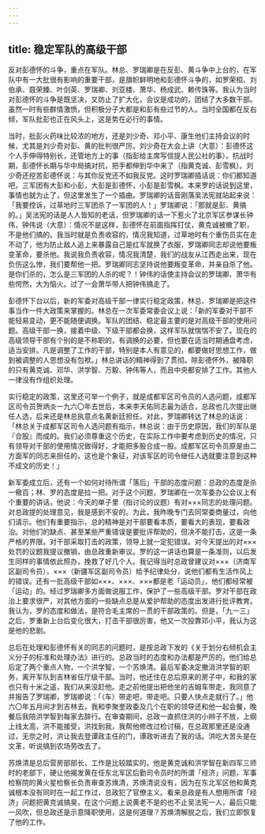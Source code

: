 ```yaml
---
---
---
```

title: 稳定军队的高级干部
---




反对彭德怀的斗争，重点在军队。林总、罗瑞卿是在反彭、黄斗争中上台的，在军队中有一大批很有影响的重要干部，是旗帜鲜明地和彭德怀斗争的，如罗荣桓、刘伯承、聂荣臻、叶剑英、罗瑞卿、刘亚楼、萧华、杨成武、赖传珠等。我认为当时对彭德怀的斗争是既坚决，又防止了扩大化，会议是成功的，团结了大多数干部。虽然一时有些群情激愤，但积极分子大都是和彭有些过节的人。当时全国都在反右倾，军队批彭也正在风头上，这是势在必行的事情。

当时，批彭火药味比较浓的地方，还是刘少奇、邓小平、康生他们主持会议的时候，尤其是刘少奇对彭、黄的批判很严厉。刘少奇在大会上讲（大意）：彭德怀这个人手伸得特别长，还管地方上的事（指彭给主席写信提人民公社的事）。抗战时期，彭德怀长期与华中局搞对抗，把手都伸到华中来了（指黄克诚、彭雪枫）。刘少奇还挖苦彭德怀说：与其你反党还不如我反党。这时罗瑞卿插话说：你们都知道吧，三军团有大彭和小彭，大彭是彭德怀，小彭是彭雪枫。本来罗的话说到这里，事情也就为止了，但这里发生了一个插曲。罗瑞卿的话音刚落吴法宪就站起来说：「我要控诉，过草地时三军团杀了一军团的人！」罗瑞卿说：「那就是彭、黄搞的。」吴法宪的话是人人皆知的老话，但罗瑞卿的话一下惹火了北京军区参谋长钟伟，钟伟说（大意）：情况不是这样，彭德怀在前面指挥打仗，黄克诚被撤了职，不是他们搞的。我当时就是负责收容的，情况我知道，过草地时有个重伤员实在走不动了，他为防止敌人追上来暴露自己是红军就换了衣服，罗瑞卿同志却说他要叛变革命，要杀他。我说我负责收容，情况我清楚，我们的战友从江西走出来，现在负伤这么惨，我们要帮他一把。罗瑞卿同志坚持说他要叛变革命，并亲自杀了他。是你们杀的，怎么是三军团的人杀的呢？！钟伟的话使主持会议的罗瑞卿、萧华有些愕然，大为恼火。过了一会萧华带人把钟伟搞走了。

彭德怀下台以后，新的军委对高级干部一律实行稳定政策，林总、罗瑞卿是把这件事当作一件大政策来掌握的。林总在一次军委常委会议上说：「新的军委对干部不能轻易变动，更不能随便调换。军队的团结、稳定最主要的是对高级干部的使用问题。高级干部一换，接着中级、下级干部都会换，这样军队就惴惴不安了。现在的高级领导干部有个别的是不称职的，有调换的必要，但也要在适当时期通盘考虑，适当安排。凡是调整了工作的干部，特别是本人有意见的，都要做好思想工作，做到被调整的人思想没有包袱。」林总讲话的精神得到了贯彻。除彭德怀外，被降职的只有黄克诚、邓华、洪学智、万毅、钟伟等人，而且中央都安排了工作。其他人一律没有作组织处理。

实行稳定的政策，这里还可举一个例子，就是成都军区司令员的人选问题，成都军区司令员贺炳炎一九六〇年去世后，本来李天佑同志最为适合，总政也几次提出继任人选，后来还是林总执意点名黄新廷担任。对此，罗瑞卿转达了林总的话说：「林总关于成都军区司令人选问题有指示，林总说：由于历史原因，我们的军队是『合股』而成的。我们必须尊重这个历史，在实际工作中要考虑到历史的情况，只有领导对干部的使用情况做得好，才能把多股合成一股。成都军区司令员原是由二方面军的同志来担任的，这也是个象征，对该军区的司令继任人选就要注意到这种不成文的历史！」

新军委成立后，还有一个如何对待所谓「落后」干部的态度问题：总政的态度是杀一儆百；林、罗的态度是拉一把。对于这个问题，罗瑞卿在一次军委办公会议上有个重要的讲话，他说：今天的单子里（指讨论的议题）有对×××同志的处理问题。对总政提的处理意见，我是感到不安的。为此，我昨晚专门去同常委商量过，向他们请示。他们有重要指示，总的精神是对干部要看本质，要看大的表现，要看政治。对他们的缺点、甚至某些严重错误是要批评帮助的，但决不能打击，这是一条严格的界限。对干部采取打击的政策，领导上就一定犯错误。对今天提出的对×××处罚的议题我提议撤销，由总政重新审议。罗的这一讲话也算是一条准则，以后发生同样的事情依此照办，挽救了好几个人。我记得当时总政曾建议对×××（济南军区副司令员），×××（新疆军区副司令员）给予纪律处分，说他们都有生活作风上的错误。还有一批高级干部如×××、×××、×××都是老「运动员」，他们都经常被「运动」的。经过罗瑞卿多方面做说服工作，保护了一些高级干部。罗对干部在政治上要求很严，对其他方面的一些缺点总是从爱护帮助的态度出发进行批评教育。我认为，罗的态度和做法，是符合毛主席的一贯的干部政策的。但是，「九一三」之后，罗重新上台后变化很大，打击干部很厉害，他又一次投靠邓小平，我认为这是他的悲剧。

总后在处理和彭德怀有关的同志的问题时，是按总政下发的《关于划分右倾机会主义分子的标准和处理办法》进行的。总政当时的态度和办法都是严厉的，他们给总后定了两个重点人物，一个洪学智，一个苏焕清。最后军委决定撤消洪学智的职务，离开军队到吉林省任厅级干部。当时，他还住在总后原来的房子中，和我的家也只有十米之遥，我们从来没赶他。走之前他提出把他坐的吉姆车带走，我同意了并报告了罗瑞卿，罗瑞卿说：「（车）带走吧，带走吧。只要人快点走就行了。」他六〇年五月间才到吉林去，我和李聚奎政委及几个在职的领导还和他一起会餐，晚餐后我陪洪学智到每家去辞行。在审查期间，总政一直抓住洪的小辫子不放，上纲上线太高，洪不能接受，洪找到我，我帮他修改过检讨稿，在总政那里还是没通过，无奈之时，洪让我去登谭政主任的门，谭政听进去了我的话。洪吃大苦头是在文革，听说搞到农场劳改去了。

苏焕清是总后营房部部长，工作是比较踏实的。他是黄克诚和洪学智在新四军三师时的老部下，硬让他揭发黄在任东北军区后勤司令员时的所谓「经济」问题，军事检察院的黄火星检察长负责审查苏焕清，苏焕清说没有，因为在东北军区他和黄克诚根本没有同时在一起工作过，总政犯了官僚主义。看来总政是有人想用所谓「经济」问题把黄克诚搞臭，在这个问题上说黄老不是的也不止吴法宪一人，最后只能一风吹，但总政还是示意降职使用，这是何道理？苏焕清解脱之后，我们立即恢复了他的工作。